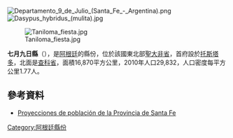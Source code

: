 {{Coord|29|13|33|S|61|46|17|W|display=title}}

[[Image:Departamento_9_de_Julio_(Santa_Fe_-_Argentina).png|right]]
[[Image:Dasypus_hybridus_(mulita).jpg|thumb]]

[[Image:Taniloma_fiesta.jpg|thumb]]


'''七月九日縣'''（{{lang-es|Departamento Nueve de Julio}}），是[[阿根廷|阿根廷]]的縣份，位於該國東北部[[聖大非省|聖大非省]]，首府設於[[托斯塔多_(聖大非省)|托斯塔多]]，北面是[[查科省|查科省]]，面積16,870平方公里，2010年人口29,832，人口密度每平方公里1.77人。

==參考資料==
* [https://archive.is/20120805094718/http://www.portal.santafe.gov.ar/index.php/web/content/view/full/14274 Proyecciones de población de la Provincia de Santa Fe]

{{Argentina-geo-stub}}
[[Category:阿根廷縣份|Category:阿根廷縣份]]
